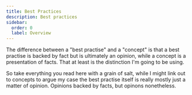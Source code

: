 ```yaml
---
title: Best Practices
description: Best practices
sidebar:
  order: 0
  label: Overview
---
```



<SimonSays title="Best practices">
  The difference between a "best practise" and a "concept" is that a best
  practise is backed by fact but is ultimately an opinion, while a concept is a
  presentation of facts. That at least is the distinction I'm going to be using.

So take everything you read here with a grain of salt, while I might link out to concepts to argue my case the best practise itself is really mostly just a matter of opinion. Opinions backed by facts, but opinons nonetheless.

</SimonSays>


<OverviewCards folder="best_practices" />
